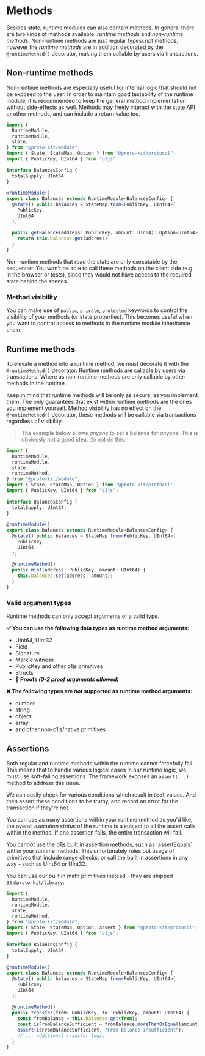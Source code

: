 
# Methods

Besides state, runtime modules can also contain methods. In general there are two kinds
of methods available: _runtime methods_ and _non-runtime methods_. Non-runtime methods
are just regular typescript methods, however the _runtime methods_ are in addition decorated by the
`@runtimeMethod()` decorator, making them callable by users via transactions.

## Non-runtime methods

Non-runtime methods are especially useful for internal logic that should not be exposed to the user.
In order to maintain good testability of the runtime module, it is recommended to keep the general
method implementation without side-effects as well. Methods may freely interact with the state API or other methods,
and can include a return value too.

```typescript {20-22} showLineNumbers filename="balances.ts"
import {
  RuntimeModule,
  runtimeModule,
  state,
} from "@proto-kit/module";
import { State, StateMap, Option } from "@proto-kit/protocol";
import { PublicKey, UInt64 } from "o1js";
 
interface BalancesConfig {
  totalSupply: UInt64;
}
 
@runtimeModule()
export class Balances extends RuntimeModule<BalancesConfig> {
  @state() public balances = StateMap.from<PublicKey, UInt64>(
    PublicKey,
    UInt64
  );
 
  public getBalance(address: PublicKey, amount: UIn64): Option<UInt64> {
    return this.balances.get(address);
  }
}
```

<Callout type="warning">
  Non-runtime methods that read the state are only executable by the sequencer. You won't be able to call these methods
  on the client side (e.g. in the browser or tests), since they would not have access to the required state behind the scenes.
</Callout>

### Method visibility

You can make use of `public`, `private`, `protected` keywords to control the visibility of your methods (or state properties). This becomes
useful when you want to control access to methods in the runtime module inheritance chain.

## Runtime methods

To elevate a method into a runtime method, we must decorate it with the `@runtimeMethod()` decorator. Runtime methods
are callable by users via transactions. Where as non-runtime methods are only callable by other methods in the runtime.

Keep in mind that runtime methods will be only as secure, as you implement them. The only guarantees that exist within 
runtime methods are the ones you implement yourself. Method visibility has no effect on the `@runtimeMethod()` decorator,
these methods will be callable via transactions regardless of visibility.

> The example below allows *anyone* to set a balance for *anyone*. This is obviously not a good idea, do not do this.

```typescript {21-24} showLineNumbers filename="balances.ts"
import {
  RuntimeModule,
  runtimeModule,
  state,
  runtimeMethod,
} from "@proto-kit/module";
import { State, StateMap, Option } from "@proto-kit/protocol";
import { PublicKey, UInt64 } from "o1js";
 
interface BalancesConfig {
  totalSupply: UInt64;
}
 
@runtimeModule()
export class Balances extends RuntimeModule<BalancesConfig> {
  @state() public balances = StateMap.from<PublicKey, UInt64>(
    PublicKey,
    UInt64
  );
 
  @runtimeMethod()
  public mint(address: PublicKey, amount: UInt64) {
    this.balances.set(address, amount);
  }
}
```

### Valid argument types

Runtime methods can only accept arguments of a valid type. 

**✅ You can use the following data types as runtime method arguments:**
- UInt64, UInt32
- Field
- Signature
- Merkle witness
- PublicKey and other o1js primitives
- Structs
- **🤯 Proofs _(0-2 proof arguments allowed)_**

**❌ The following types are _not_ supported as runtime method arguments:**
- number
- string
- object
- array
- and other non-o1js/native primitives

## Assertions

Both regular and runtime methods within the runtime cannot forcefully fail. This means that to handle various
logical cases in our runtime logic, we must use soft-failing assertions. The framework exposes an `assert(...)` method
to address this issue.

We can easily check for various conditions which result in `Bool` values. And then assert these conditions to be truthy,
and record an error for the transaction if they're not.

You can use as many assertions within your runtime method as you'd like, the overall _execution status_ of the runtime is
a subject to all the assert calls within the method. If one assertion fails, the entire transaction will fail.

<Callout type="error" emoji="️🚫">
  You cannot use the o1js built in assertion methods, such as `assertEquals` within your runtime methods. This unfortunately
  rules out usage of primitives that include range checks, or call the built in assertions in any way - such as UInt64 or UInt32.

  You can use our built in math primitives instead - they are shipped <br/> as `@proto-kit/library`.
</Callout>

```typescript {21-27} showLineNumbers filename="balances.ts"
import {
  RuntimeModule,
  runtimeModule,
  state,
  runtimeMethod,
} from "@proto-kit/module";
import { State, StateMap, Option, assert } from "@proto-kit/protocol";
import { PublicKey, UInt64 } from "o1js";
 
interface BalancesConfig {
  totalSupply: UInt64;
}
 
@runtimeModule()
export class Balances extends RuntimeModule<BalancesConfig> {
  @state() public balances = StateMap.from<PublicKey, UInt64>(
    PublicKey,
    UInt64
  );
 
  @runtimeMethod()
  public transfer(from: PublicKey, to: PublicKey, amount: UInt64) {
    const fromBalance = this.balances.get(from);
    const isFromBalanceSufficient = fromBalance.moreThanOrEqual(amount);
    assert(isFromBalanceSufficient, "From balance insufficient");
    // ... additional transfer logic
  }
}
```